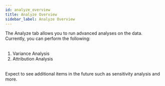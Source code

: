 ```yaml
---
id: analyze_overview
title: Analyze Overview
sidebar_label: Analyze Overview
---
```


<div style={{textAlign: 'justify'}}> 
The Analyze tab allows you to run advanced analyses on the data. 
Currently, you can perform the following:
</div> <br />

1. <Link to={useBaseUrl('docs/analysis/variance_analysis')}>Variance Analysis</Link>
2. <Link to={useBaseUrl('docs/analysis/attribution-analysis')}> Attribution Analysis</Link>

<br />
Expect to see additional items in the future such as sensitivity analysis and more. 


